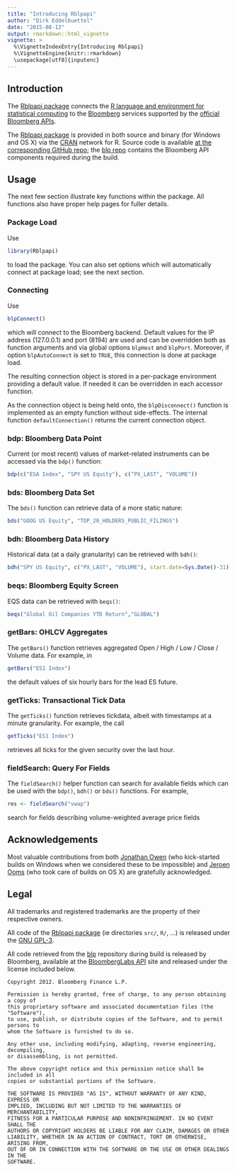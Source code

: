 ---
title: "Introducing Rblpapi"
author: "Dirk Eddelbuettel"
date: "2015-08-13"
output: rmarkdown::html_vignette
vignette: >
  %\VignetteIndexEntry{Introducing Rblpapi}
  %\VignetteEngine{knitr::rmarkdown}
  \usepackage[utf8]{inputenc}
---

## Introduction

The [Rblpapi package](https://github.com/Rblp/Rblpapi) connects the
[R language and environment for statistical computing](http://www.r-project.org)
to the [Bloomberg](http://www.bloomberg.com) services supported by the
[official Bloomberg APIs](http://www.bloomberglabs.com/api/).

The [Rblpapi package](https://github.com/Rblp/Rblpapi) is provided in both
source and binary (for Windows and OS X) via the
[CRAN](http://cran.r-project.org) network for R.  Source code is available
[at the corresponding GitHub repo](https://github.com/Rblp/Rblpapi); the
[blp repo](https://github.com/Rblp/blp) contains the Bloomberg API components
required during the build.

## Usage

The next few section illustrate key functions within the package. All
functions also have proper help pages for fuller details.

### Package Load

Use

```{r, eval=FALSE}
library(Rblpapi)
````

to load the package.  You can also set options which will
automatically connect at package load; see the next section.

### Connecting

Use

```{r, eval=FALSE}
blpConnect()
```

which will connect to the Bloomberg backend. Default values for the IP
address (127.0.0.1) and port (8194) are used and can be overridden both as
function arguments and via global options `blpHost` and `blpPort`.  Moreover,
if option `blpAutoConnect` is set to `TRUE`, this connection is done at
package load.

The resulting connection object is stored in a per-package environment providing
a default value.  If needed it can be overridden in each accessor function.

As the connection object is being held onto, the `blpDisconnect()`
function is implemented as an empty function without side-effects.  The internal
function `defaultConnection()` returns the current connection object.

### bdp: Bloomberg Data Point

Current (or most recent) values of market-related instruments can be accessed
via the `bdp()` function:

```{r, eval=FALSE}
bdp(c("ESA Index", "SPY US Equity"), c("PX_LAST", "VOLUME"))
```

### bds: Bloomberg Data Set 

The `bds()` function can retrieve data of a more static nature:

```{r, eval=FALSE}
bds("GOOG US Equity", "TOP_20_HOLDERS_PUBLIC_FILINGS")
```

### bdh: Bloomberg Data History

Historical data (at a daily granularity) can be retrieved with `bdh()`:

```{r, eval=FALSE}
bdh("SPY US Equity", c("PX_LAST", "VOLUME"), start.date=Sys.Date()-31)
```

### beqs: Bloomberg Equity Screen

EQS data can be retrieved with `beqs()`:

```{r, eval=FALSE}
beqs("Global Oil Companies YTD Return","GLOBAL")
```

### getBars: OHLCV Aggregates

The `getBars()` function retrieves aggregated Open / High / Low /
Close / Volume data. For example, in

```{r, eval=FALSE}
getBars("ES1 Index")
```

the default values of six hourly bars for the lead ES future.

### getTicks: Transactional Tick Data


The `getTicks()` function retrieves tickdata, albeit with timestamps
at a minute granularity.  For example, the call

```{r, eval=FALSE}
getTicks("ES1 Index")
```

retrieves all ticks for the given security over the last hour. 

### fieldSearch: Query For Fields

The `fieldSearch()` helper function can search for available fields
which can be used with the `bdp()`, `bdh()` or `bds()` functions. For example,

```{r, eval=FALSE}
res <- fieldSearch("vwap")
```

search for fields describing volume-weighted average price fields

## Acknowledgements

Most valuable contributions from both
[Jonathan Owen](https://github.com/jrowen) (who kick-started builds on
Windows when we considered these to be impossible) and
[Jeroen Ooms](https://jeroenooms.github.io/) (who took care of builds on OS
X) are gratefully acknowledged.

## Legal

All trademarks and registered trademarks are the property of their respective owners.

All code of the [Rblpapi package](https://github.com/Rblp/Rblpapi) (ie
directories `src/`, `R/`, ...) is released under the
[GNU GPL-3](http://www.gnu.org/licenses/gpl-3.0.en.html).

All code retrieved from the [blp](https://github.com/Rblp/blp) repository
during build is released by Bloomberg, available at the
[BloombergLabs API](http://www.bloomberglabs.com/api/libraries/) site
and released under the license included below.

```
Copyright 2012. Bloomberg Finance L.P.

Permission is hereby granted, free of charge, to any person obtaining a copy of
this proprietary software and associated documentation files (the "Software"),
to use, publish, or distribute copies of the Software, and to permit persons to
whom the Software is furnished to do so.

Any other use, including modifying, adapting, reverse engineering, decompiling,
or disassembling, is not permitted.

The above copyright notice and this permission notice shall be included in all
copies or substantial portions of the Software.

THE SOFTWARE IS PROVIDED "AS IS", WITHOUT WARRANTY OF ANY KIND, EXPRESS OR
IMPLIED, INCLUDING BUT NOT LIMITED TO THE WARRANTIES OF MERCHANTABILITY,
FITNESS FOR A PARTICULAR PURPOSE AND NONINFRINGEMENT. IN NO EVENT SHALL THE
AUTHORS OR COPYRIGHT HOLDERS BE LIABLE FOR ANY CLAIM, DAMAGES OR OTHER
LIABILITY, WHETHER IN AN ACTION OF CONTRACT, TORT OR OTHERWISE, ARISING FROM,
OUT OF OR IN CONNECTION WITH THE SOFTWARE OR THE USE OR OTHER DEALINGS IN THE
SOFTWARE.
```
